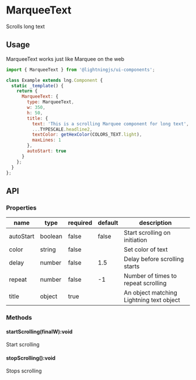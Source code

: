 
# MarqueeText

Scrolls long text

## Usage

MarqueeText works just like Marquee on the web

```js
import { MarqueeText } from '@lightningjs/ui-components';

class Example extends lng.Component {
  static _template() {
    return {
      MarqueeText: {
        type: MarqueeText,
        w: 350,
        h: 50,
        title: {
          text: 'This is a scrolling Marquee component for long text',
          ...TYPESCALE.headline2,
          textColor: getHexColor(COLORS_TEXT.light),
          maxLines: 1
        },
        autoStart: true
      }
    };
  }
};
```

<Preview>
  <Story id="elements-marqueetext--basic" />
</Preview>

## API

### Properties

name|type|required|default|description
--|--|--|--|--
autoStart|boolean|false|false|Start scrolling on initiation
color|string|false||Set color of text
delay|number|false|1.5|Delay before scrolling starts
repeat|number|false|-1|Number of times to repeat scrolling
title|object|true||An object matching Lightning text object

### Methods

#### startScrolling(finalW):void

Start scrolling

#### stopScrolling():void

Stops scrolling
